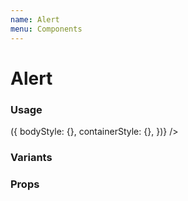 ```yaml
---
name: Alert
menu: Components
---
```



# Alert

### Usage

<Playground>
  <Alert
    title="Kitchen sink"
    description="Message"
    isCloseable
    intent="success"
    component={null} // Overrides body
    getStyles={(props, theme) => ({
      bodyStyle: {},
      containerStyle: {},
    })}
  />
</Playground>

### Variants

<Playground>
  <Spacing paddingVertical={2}>
    <Alert title="Info" description="Message" />
  </Spacing>
  <Spacing paddingVertical={2}>
    <Alert intent="success" title="Success" description="Message" />
  </Spacing>
  <Spacing paddingVertical={2}>
    <Alert intent="warning" title="Warning" description="Message" />
  </Spacing>
  <Spacing paddingVertical={2}>
    <Alert intent="danger" title="Danger" description="Message" />
  </Spacing>
</Playground>

### Props

<PropsTable of={Alert} />
